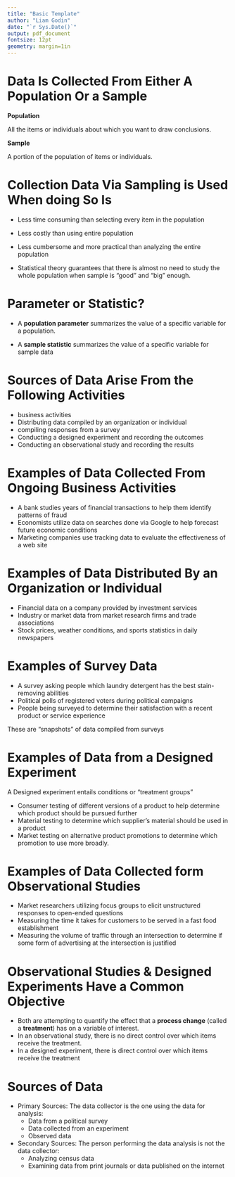 ```yaml
---
title: "Basic Template"
author: "Liam Godin"
date: "`r Sys.Date()`"
output: pdf_document
fontsize: 12pt
geometry: margin=1in
---
```


# Data Is Collected From Either A Population Or a Sample

**Population**

All the items or individuals about which you want to draw conclusions.

**Sample**

A portion of the population of items or individuals.

# Collection Data Via Sampling is Used When doing So Is

* Less time consuming than selecting every item in the population

* Less costly than using entire population

* Less cumbersome and more practical than analyzing the entire population

* Statistical theory guarantees that there is almost no need to study the whole population when sample is "good" and "big" enough.

# Parameter or Statistic?

* A **population parameter** summarizes the value of a specific variable for a population.

* A **sample statistic** summarizes the value of a specific variable for sample data

# Sources of Data Arise From the Following Activities

* business activities
* Distributing data compiled by an organization or individual
* compiling responses from a survey
* Conducting a designed experiment and recording the outcomes
* Conducting an observational study and recording the results

# Examples of Data Collected From Ongoing Business Activities

* A bank studies years of financial transactions to help them identify patterns of fraud
* Economists utilize data on searches done via Google to help forecast future economic conditions
* Marketing companies use tracking data to evaluate the effectiveness of a web site

# Examples of Data Distributed By an Organization or Individual

* Financial data on a company provided by investment services
* Industry or market data from market research firms and trade associations
* Stock prices, weather conditions, and sports statistics in daily newspapers

# Examples of Survey Data

* A survey asking people which laundry detergent has the best stain-removing abilities
* Political polls of registered voters during political campaigns
* People being surveyed to determine their satisfaction with a recent product or service experience

These are "snapshots" of data compiled from surveys

# Examples of Data from a Designed Experiment

A Designed experiment entails conditions or "treatment groups"

* Consumer testing of different versions of a product to help determine which product should be pursued further
* Material testing to determine which supplier's material should be used in a product
* Market testing on alternative product promotions to determine which promotion to use more broadly. 

# Examples of Data Collected form Observational Studies

* Market researchers utilizing focus groups to elicit unstructured responses to open-ended questions
* Measuring the time it takes for customers to be served in a fast food establishment
* Measuring the volume of traffic through an intersection to determine if some form of advertising at the intersection is justified

# Observational Studies & Designed Experiments Have a Common Objective

* Both are attempting to quantify the effect that a **process change** (called a **treatment**) has on a variable of interest.
* In an observational study, there is no direct control over which items receive the treatment.
* In a designed experiment, there is direct control over which items receive the treatment


# Sources of Data

* Primary Sources: The data collector is the one using the data for analysis:
  * Data from a political survey
  * Data collected from an experiment
  * Observed data

* Secondary Sources: The person performing the data analysis is not the data collector:
  * Analyzing census data
  * Examining data from print journals or data published on the internet


